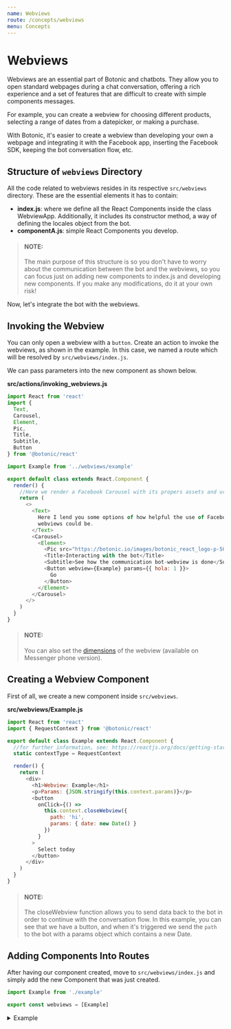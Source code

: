 ```yaml
---
name: Webviews
route: /concepts/webviews
menu: Concepts
---
```



# Webviews

Webviews are an essential part of Botonic and chatbots. They allow you to open standard webpages during a chat conversation, offering a rich experience and a set of features that are difficult to create with simple components messages.

For example, you can create a webview for choosing different products, selecting a range of dates from a datepicker, or making a purchase.

With Botonic, it's easier to create a webview than developing your own a webpage and integrating it with the Facebook app, inserting the Facebook SDK, keeping the bot conversation flow, etc.

## Structure of `webviews` Directory

All the code related to webviews resides in its respective `src/webviews` directory. These are the essential elements it has to contain:

- **index.js**:  where we define all the React Components inside the class WebviewApp. Additionally, it includes its constructor method, a way of defining the locales object from the bot.
- **componentA.js**: simple React Components you develop.

> #### NOTE:
>
> The main purpose of this structure is so you don't have to worry about the communication between the bot and the webviews, so you can focus just on adding new components to index.js and developing new components. If you make any modifications, do it at your own risk!


Now, let's integrate the bot with the webviews.

## Invoking the Webview

You can only open a webview with a `button`. Create an action to invoke the webviews, as shown in the example. In this case, we named a route which will be resolved by `src/webviews/index.js`.

We can pass parameters into the new component as shown below.

**src/actions/invoking_webviews.js**

```javascript
import React from 'react'
import {
  Text,
  Carousel,
  Element,
  Pic,
  Title,
  Subtitle,
  Button
} from '@botonic/react'

import Example from '../webviews/example'

export default class extends React.Component {
  render() {
    //Here we render a Facebook Carousel with its propers assets and url routes for the webview
    return (
      <>
        <Text>
          Here I lend you some options of how helpful the use of Facebook
          webviews could be.
        </Text>
        <Carousel>
          <Element>
            <Pic src="https://botonic.io/images/botonic_react_logo-p-500.png" />
            <Title>Interacting with the bot</Title>
            <Subtitle>See how the communication bot-webview is done</Subtitle>
            <Button webview={Example} params={{ hola: 1 }}>
              Go
            </Button>
          </Element>
        </Carousel>
      </>
    )
  }
}
```

> #### NOTE:
>
> You can also set the [dimensions](https://developers.facebook.com/docs/messenger-platform/webview/#height) of the webview (available on Messenger phone version).

## Creating a Webview Component

First of all, we create a new component inside `src/webviews`.

**src/webviews/Example.js**

```javascript
import React from 'react'
import { RequestContext } from '@botonic/react'

export default class Example extends React.Component {
  //for further information, see: https://reactjs.org/docs/getting-started.html
  static contextType = RequestContext

  render() {
    return (
      <div>
        <h1>Webview: Example</h1>
        <p>Params: {JSON.stringify(this.context.params)}</p>
        <button
          onClick={() =>
            this.context.closeWebview({
              path: 'hi',
              params: { date: new Date() }
            })
          }
        >
          Select today
        </button>
      </div>
    )
  }
}
```

> #### NOTE:
>
> The closeWebview function allows you to send data back to the bot in order to continue with the conversation flow.
> In this example, you can see that we have a button, and when it's triggered we send the `path` to the bot with a params object which contains a new Date.

## Adding Components Into Routes

After having our component created, move to `src/webviews/index.js` and simply add the new Component that was just created.

```javascript
import Example from './example'

export const webviews = [Example]
```

<details>
<summary>Example</summary>

This an element to invoke the webview:

<img
  src="https://botonic-doc-static.netlify.com/images/webview_carrousel.png"
  style={{ display: 'block', margin: 'auto', maxWidth: '60%' }}
/>

This is how the webview looks on Facebook Messenger:

<img
  src="https://botonic-doc-static.netlify.com/images/webview_view.png"
  style={{ display: 'block', margin: 'auto', maxWidth: '50%' }}
/> 
</details>

<div style={{display:"flex", justifyContent:"space-between"}}>
  <PrevButton title="Webchat" href="/concepts/webchat" />
</div>